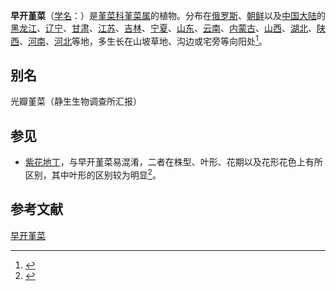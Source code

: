 {{Speciesbox
| name = 早开堇菜
| image_width = 250px
| image_caption = 早开堇菜，摄于南京将军山
| status = 
| status_system = 
| image = Purpleflower Violet in Nanjing General Hill 2013-03.JPG
| genus = Viola
| species =  prionantha
| authority = Bunge
| subdivision_ranks =[[变种|变种]]
| subdivision =
* 早开堇菜 ''V. p.'' var. ''prionantha''
* [[毛花早开堇菜|毛花早开堇菜]] ''V. p.'' var. ''trichantha''
}}

'''早开堇菜'''（[[学名|学名]]：{{lang|la|''Viola prionantha''}}）是[[堇菜科|堇菜科]][[堇菜属|堇菜属]]的植物。分布在[[俄罗斯|俄罗斯]]、[[朝鲜|朝鲜]]以及[[中国大陆|中国大陆]]的[[黑龙江|黑龙江]]、[[辽宁|辽宁]]、[[甘肃|甘肃]]、[[江苏|江苏]]、[[吉林|吉林]]、[[宁夏|宁夏]]、[[山东|山东]]、[[云南|云南]]、[[内蒙古|内蒙古]]、[[山西|山西]]、[[湖北|湖北]]、[[陕西|陕西]]、[[河南|河南]]、[[河北|河北]]等地，多生长在山坡草地、沟边或宅旁等向阳处<ref>{{cite web| url =http://www.bioinfo.cn/db05/KmzwSpecies.php?action=view&id=29233| title =早开堇菜（原变种）| work =《中国高等植物数据库全库》| publisher =中国科学院微生物研究所| author =昆明植物研究所| accessdate =2009-02-26| deadurl =yes| archiveurl =https://web.archive.org/web/20160305101909/http://www.bioinfo.cn/db05/KmzwSpecies.php?action=view&id=29233| archivedate =2016-03-05}}</ref>。

== 别名 ==
光瓣堇菜（静生生物调查所汇报）
== 参见 ==
*[[紫花地丁|紫花地丁]]，与早开堇菜易混淆，二者在株型、叶形、花期以及花形花色上有所区别，其中叶形的区别较为明显<ref>{{cite web|url=http://news.china-flower.com/paper/papernewsinfo.asp?n_id=221474|title=《植物鉴别一点通 辨识紫花地丁与早开堇菜》|accessdate=2013-06-08|work=王涛|publisher=中国花卉报|archive-url=https://web.archive.org/web/20140407085706/http://news.china-flower.com/paper/papernewsinfo.asp?n_id=221474|archive-date=2014-04-07|dead-url=yes}}</ref>。
== 参考文献 ==
{{reflist}}

[[Category:堇菜属|早开堇菜]]


{{植物小作品}}